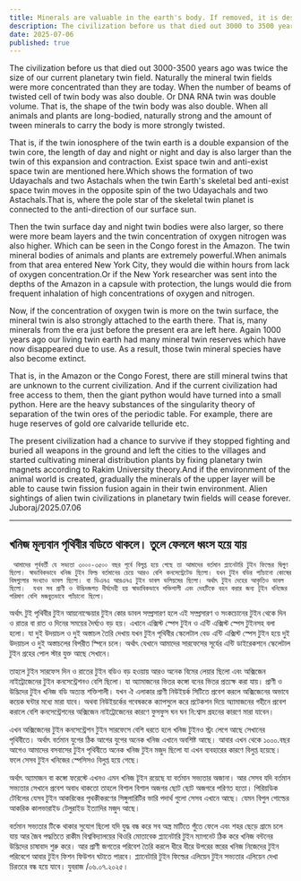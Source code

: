 ```yaml
---
title: Minerals are valuable in the earth's body. If removed, it is destroyed
description: The civilization before us that died out 3000 to 3500 years ago was twice the size of our current planetary twin field. Naturally the mineral twin fields were more concentrated than they are today.
date: 2025-07-06
published: true
---
```


The civilization before us that died out 3000-3500 years ago was twice the size of our current planetary twin field. Naturally the mineral twin fields were more concentrated than they are today.
When the number of beams of twisted cell of twin body was also double. Or DNA RNA twin was double volume. That is, the shape of the twin body was also double.
When all animals and plants are long-bodied, naturally strong and the amount of tween minerals to carry the body is more strongly twisted.

That is, if the twin ionosphere of the twin earth is a double expansion of the twin core, the length of day and night or night and day is also larger than the twin of this expansion and contraction. Exist space twin and anti-exist space twin are mentioned here.Which shows the formation of two Udayachals and two Astachals when the twin Earth's skeletal bed anti-exist space twin moves in the opposite spin of the two Udayachals and two Astachals.That is, where the pole star of the skeletal twin planet is connected to the anti-direction of our surface sun.

Then the twin surface day and night twin bodies were also larger, so there were more beam layers and the twin concentration of oxygen nitrogen was also higher. Which can be seen in the Congo forest in the Amazon. The twin mineral bodies of animals and plants are extremely powerful.When animals from that area entered New York City, they would die within hours from lack of oxygen concentration.Or if the New York researcher was sent into the depths of the Amazon in a capsule with protection, the lungs would die from frequent inhalation of high concentrations of oxygen and nitrogen.

Now, if the concentration of oxygen twin is more on the twin surface, the mineral twin is also strongly attached to the earth there. That is, many minerals from the era just before the present era are left here.
Again 1000 years ago our living twin earth had many mineral twin reserves which have now disappeared due to use. As a result, those twin mineral species have also become extinct.

That is, in the Amazon or the Congo Forest, there are still mineral twins that are unknown to the current civilization. And if the current civilization had free access to them, then the giant python would have turned into a small python.
Here are the heavy substances of the singularity theory of separation of the twin ores of the periodic table. For example, there are huge reserves of gold ore calvaride telluride etc.

The present civilization had a chance to survive if they stopped fighting and buried all weapons in the ground and left the cities to the villages and started cultivating mineral distribution plants by fixing planetary twin magnets according to Rakim University theory.And if the environment of the animal world is created, gradually the minerals of the upper layer will be able to cause twin fission fusion again in their twin environment. Alien sightings of alien twin civilizations in planetary twin fields will cease forever.
Juboraj/2025.07.06

---

## খনিজ মূল‍্যবান পৃথিবীর বডিতে থাকলে। তুলে ফেললে ধ্বংস হয়ে যায় 

     আমাদের পূর্ববর্তী যে সভ‍্যতা ৩০০০-৩৫০০ বছর পূর্বে বিলুপ্ত হয়ে গেছে তা আমাদের বর্তমান প্ল‍্যানেটারি টুইন ফিল্ডের দ্বিগুণ ছিলো। স্বাভাবিকভাবে খনিজ টুইন ফিল্ড বর্তমানের চেয়ে আরও বেশি কনসেন্ট্রেটেড ছিলো। যখন টুইন বডির প‍্যাঁচানো কোষের বিমগুলোর সংখ‍্যাও ডাবল ছিলো। বা ডিএনএ আরএনএ টুইন ডাবল ভলিয়মের ছিলো। অর্থাৎ টুইন দেহের আকৃতিও ডাবল ছিলো।  যখন সব প্রাণী ও উদ্ভিদজগত দীর্ঘদেহী হয় স্বাভাবিকভাবে শক্তিশালী এবং দেহটিকে বহন করার জন‍্য টূইন খনিজের পরিমাণ বেশি মজবুতভাবে প‍্যাঁচানো ছিলো।

অর্থাৎ টুই পৃথিবীর টুইন আয়নোস্ফেয়ার টুইন কোর ডাবল সম্প্রসারণ হলে এই সম্প্রসারণ ও সংকচোনের টুইন থেকে দিন ও রাতর বা রাত ও  দিনের সময়ের দৈর্ঘ‍্যও বড় হয়। এখানে এক্সিস্ট স্পেস টুইন ও এন্টি এক্সিস্ট স্পেস টুইনসহ বলা হলো।  যা দুই উদয়াচল ও দুই অস্তাচল তৈরি দেখায় যখন টুইন পৃথিবীর স্কেলেটাল বেড এন্টি এক্সিস্ট স্পেস টুইন হয়ে দুই উদয়াচল ও দুই অস্তাচলের বিপরীত স্পিনে চলে। অর্থাৎ যেখানে আমাদের সারফেসের সূর্যের এন্টি ডাইরেকশনে স্কেলেটাল টুইন গ্রহের  পোল স্টার যুক্ত আছে সেখানে।

তাহলে টুইন সারফেস দিন ও রাতের টুইন বডিও  বড় হওয়ায় আরও অনেক বিমের লেয়ার ছিলো এবং অক্সিজেন নাইট্রোজেনের টুইন কনসেন্ট্রেশনও বেশি ছিলো। যা অ‍্যামাজনের ভিতর কঙ্গো বনের ভিতর প্রত‍্যক্ষ করা যায়। প্রাণী ও উদ্ভিদের টুইন খনিজ বডি অত‍্যন্ত শক্তিশালী। যখন ঐ এলাকার প্রাণী নিউইয়র্ক সিটিতে প্রবেশ করলে অক্সিজেনের অভাবে কয়েক ঘন্টার মধ‍্যে মারা যাবে। অথবা নিউইয়র্কের গবেষককে ক‍্যাপসুলে করে প্রটেকশন দিয়ে অ‍্যামাজনের গহীনে প্রবেশ করালে বেশি কনসেন্ট্রেশনের অক্সিজেন নাইট্রোজেনের কারণে ফুসফুস ঘন ঘন নি:শ্বাস গ্রহনের কারণে মারা যাবেন।

এখন অক্সিজেনের টুইন কনসেন্ট্রেশন টুইন সারফেসে বেশি ধরতে হলে খনিজ টুইনও স্ট্রং লেগে আছে সেখানের পৃথিবীতে। অর্থাৎ বর্তমান যুগের ঠিক আগের যুগের অনেক খনিজ এখানে অবশিষ্ট আছে। আবার এখন থেকে ১০০০.বছর আগেও আমাদের বসবাসের টুইন পৃথিবীতে অনেক খনিজ টুইন মজুদ ছিলো যা এখন ব‍্যবহারের কারণে  বিলুপ্ত হয়েছে। ফলে সেসব টুইন খনিজের  স্পেসিসও বিলুপ্ত হয়ে গেছে।

অর্থাৎ অ‍্যামাজন বা কঙ্গো ফরেস্টে এখনও এমন খনিজ টূইন রয়েছে যা বর্তমান সভ‍্যতার অজানা। আর সেসব যদি বর্তমান সভ‍্যতার সেখানে প্রবেশ অবাধ থাকতো তাহলে বিশাল বিশাল অজগর ছোট ছোট অজগরে পরিণত হতো। পিরিয়ডিক টেবিলের যেসব টুইন আকরিকের পৃথকীকরণের  সিঙ্গুলারিটির ভারি পদার্থ গুলো সেসব এখানে আছে। যেমন বিপুল গোল্ডের আকরিক কালভারাইড টেলুরাইড ইত‍্যাদির মজুদ আছে।

বর্তমান সভ‍্যতার টিকে থাকার সুযোগ ছিলো যদি  যুদ্ধ বন্ধ করে সব অস্ত্র মাটিতে পুঁতে ফেলে এবং শহর ছেড়ে গ্রামে চলে যায় আর জৈব পদ্ধতিতে রাকীম বিশ্ববিদ্যালয়ের থিওরি মোতাবেক প্ল‍্যানেটারি টুইন ম‍্যাগনেট ঠিক করে খনিজ বন্টনের উদ্ভিদের চাষাবাদ শুরু করে। আর প্রাণী জগতের পরিবেশ তৈরি করলে ধীরে ধীরে উপরের স্তরের খনিজ নিজেদের টুইন পরিবেশে আবার টুইন ফিশন ফিউশন ঘটাতে পারবে। প্ল‍্যানেটারি টুইন ফিল্ডের এলিয়েন টুইন সভ‍্যতার এলিয়েন দেখা চিরতরে বন্ধ হয়ে যাবে।
যুবরাজ /০৬.০৭.২০২৫।  

